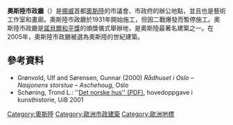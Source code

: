 {{Infobox building
| name       =奧斯陸市政廳
| native_name= Oslo rådhus
| image               = Oslo rådhus (by alexao).jpg
| alt                 = Building with central cupola and wings with Greek-style columns
| caption             = 奧斯陸市政廳
| former_names        = 
| alternate_names     =
| map_type            = 
| map_alt             = 
| map_caption         = 
| building_type       = 
| architectural_style = [[功能主義建築|功能主義建築]]
| structural_system   = 
| cost                = 
| location           = {{NOR}}[[奧斯陸|奧斯陸]]
| client              =
| owner               = Oslo Municipality
| current_tenants     =奧斯陸市議會
| landlord            = 
| coordinates         = {{Coord|59|54|42.35|N|10|44|0.90|E|type:landmark_region:NO}}
| altitude            = 
| start_date          = 1931年
| completion_date     = 1950年
| inauguration_date   = 1950年<ref name="media"/>
| demolition_date     = 
| height              = {{convert|66|m|abbr=on}}<ref name="media">{{Cite web|url=http://www.medianobelpeaceprize.org/|title=大发快三-官网|website=www.medianobelpeaceprize.org}}</ref>
| diameter            = 
| other_dimensions    = 
| floor_count         = 
| floor_area          = 
| main_contractor     = 
| architect           = {{link-en|安斯坦·阿內貝爾格|Arnstein Arneber}}、{{link-en|馬格努斯·普爾森 |Magnus Poulsson}}
| structural_engineer = 
| services_engineer   = 
| civil_engineer      = 
| other_designers     = 
| quantity_surveyor   = 
| awards              = Structure of the Century<ref>{{Cite web |url=http://www.aftenposten.no/english/local/article1068893.ece |title=Archived copy |access-date=2006-03-08 |archive-date=2006-08-07 |archive-url=https://web.archive.org/web/20060807123846/http://www.aftenposten.no/english/local/article1068893.ece |url-status=dead }}</ref>
| references          = 
}}

'''奧斯陸市政廳'''（{{lang-no|Oslo rådhus}}）是[[挪威|挪威]]首都[[奧斯陸|奧斯陸]]的市議會、市政府的辦公地點，並且也是藝術工作室和畫廊。奧斯陸市政廳於1931年開始施工，但因二戰爆發而暫停施工。奧斯陸市政廳是[[諾貝爾和平獎|諾貝爾和平獎]]的頒獎儀式舉辦地，是奧斯陸最著名建築之一。在2005年，奧斯陸市政廳被選為奧斯陸的世紀建築。
==參考資料==
* Grønvold, Ulf and Sørensen, Gunnar (2000) ''Rådhuset i Oslo – Nasjonens storstue – Aschehoug'', Oslo
* Schøning, Trond L.: ''[https://web.archive.org/web/20110718005339/http://www.ub.uib.no/elpub/2001/h/520001/Hovedoppgave.pdf Det norske hus'' (PDF)], hovedoppgave i kunsthistorie, UiB 2001
{{Commons|Category:Townhall of Oslo}}
[[Category:奧斯陸|Category:奧斯陸]]
[[Category:歐洲市政建築|Category:歐洲市政建築]]
[[Category:歐洲地標|Category:歐洲地標]]